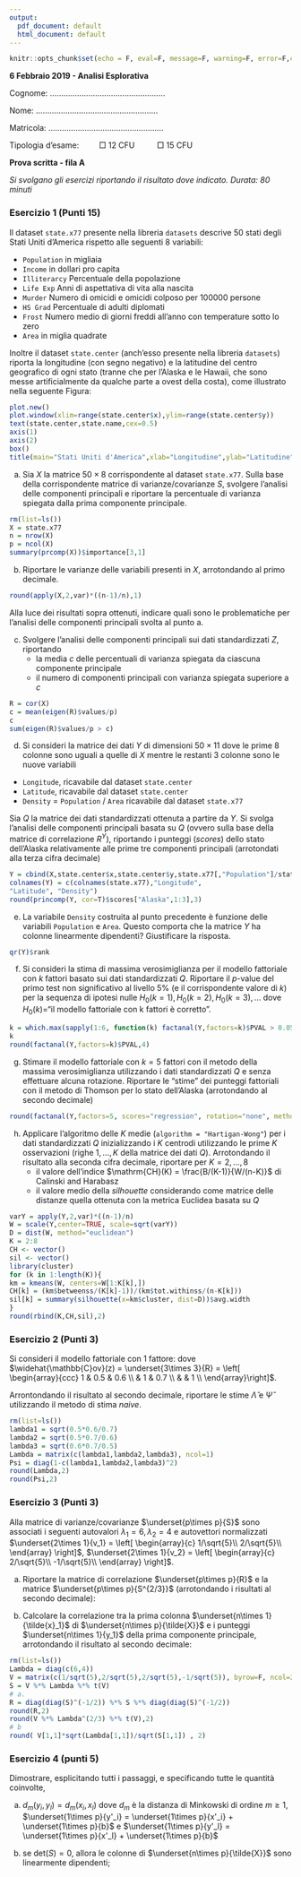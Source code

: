 ```yaml
---
output:
  pdf_document: default
  html_document: default
---
```


```r
knitr::opts_chunk$set(echo = F, eval=F, message=F, warning=F, error=F,comment=NA, cache=F)
```

**6 Febbraio 2019 - Analisi Esplorativa**

Cognome: $\ldots\ldots\ldots\ldots\ldots\ldots\ldots\ldots\ldots\ldots\ldots\ldots\ldots\ldots\ldots\ldots\ldots$

Nome: $\ldots\ldots\ldots\ldots\ldots\ldots\ldots\ldots\ldots\ldots\ldots\ldots\ldots\ldots\ldots\ldots\ldots\ldots$

Matricola: $\ldots\ldots\ldots\ldots\ldots\ldots\ldots\ldots\ldots\ldots\ldots\ldots\ldots\ldots\ldots\ldots\ldots$

Tipologia d'esame: $\qquad \Box$ 12 CFU $\qquad$ $\Box$ 15 CFU 

\bigskip

\hrule

**Prova scritta - fila A**

*Si svolgano gli esercizi riportando il risultato dove indicato. Durata: 80 minuti*

\bigskip

\hrule

\bigskip

### Esercizio 1 (Punti 15)

Il dataset `state.x77` presente nella libreria `datasets` descrive $50$ stati degli Stati Uniti d'America rispetto alle seguenti $8$ variabili:

* `Population`  in migliaia
* `Income` in dollari pro capita
* `Illiterarcy` Percentuale della popolazione
* `Life Exp` Anni di aspettativa di vita alla nascita
* `Murder`  Numero di omicidi e omicidi colposo per 100000 persone
* `HS Grad` Percentuale di adulti diplomati
* `Frost` Numero medio di giorni freddi all'anno con temperature sotto lo zero
* `Area` in miglia quadrate

Inoltre il dataset `state.center` (anch'esso presente nella libreria `datasets`) riporta la longitudine (con segno negativo) e la latitudine del centro geografico di ogni stato
(tranne che per l'Alaska e le Hawaii, che sono messe artificialmente da qualche parte a ovest della 
costa), come illustrato nella seguente Figura:

```r
plot.new()
plot.window(xlim=range(state.center$x),ylim=range(state.center$y))
text(state.center,state.name,cex=0.5)
axis(1)
axis(2)
box()
title(main="Stati Uniti d'America",xlab="Longitudine",ylab="Latitudine")
```


a. Sia $X$ la matrice $50 \times 8$ corrispondente al dataset `state.x77`. Sulla base della corrispondente matrice di varianze/covarianze $S$, svolgere l'analisi delle componenti principali e riportare la percentuale di varianza spiegata dalla prima componente principale.

\fbox{\parbox[b][2.5em][t]{1\textwidth}{
$\quad$
}}

```r
rm(list=ls())
X = state.x77
n = nrow(X)
p = ncol(X)
summary(prcomp(X))$importance[3,1]
```

b. Riportare le varianze delle variabili presenti in $X$, arrotondando al primo decimale.

\fbox{\parbox[b][6em][t]{1\textwidth}{
$\quad$
}}

```r
round(apply(X,2,var)*((n-1)/n),1)
```

Alla luce dei risultati sopra ottenuti, indicare quali sono le problematiche per l'analisi delle componenti principali svolta al punto a.

\fbox{\parbox[b][8em][t]{1\textwidth}{
$\qquad$
}}

c. Svolgere l'analisi delle componenti principali sui dati standardizzati $Z$, riportando 
    - la media $c$ delle percentuali di varianza spiegata da ciascuna componente principale 
    - il numero di componenti principali con varianza spiegata superiore a $c$

\fbox{\parbox[b][3em][t]{1\textwidth}{
$\quad$
}}

```r
R = cor(X)
c = mean(eigen(R)$values/p)
c
sum(eigen(R)$values/p > c)
```

d. Si consideri la matrice dei dati $Y$ di dimensioni $50\times 11$ dove le prime 8 colonne sono uguali a quelle di $X$ mentre le restanti 3 colonne sono le nuove variabili

* `Longitude`, ricavabile dal dataset `state.center`
* `Latitude`, ricavabile dal dataset `state.center`
* `Density` = `Population` / `Area` ricavabile dal dataset `state.x77`

Sia $Q$ la matrice dei dati standardizzati ottenuta a partire da $Y$. Si svolga l'analisi delle componenti principali basata su $Q$ (ovvero sulla base della matrice di correlazione $R^Y$), riportando i punteggi (*scores*) dello stato dell'Alaska relativamente alle prime tre componenti principali (arrotondati alla terza cifra decimale)

\fbox{\parbox[b][3em][t]{1\textwidth}{
$\quad$
}}

```r
Y = cbind(X,state.center$x,state.center$y,state.x77[,"Population"]/state.x77[,"Area"])
colnames(Y) = c(colnames(state.x77),"Longitude",
"Latitude", "Density")
round(princomp(Y, cor=T)$scores["Alaska",1:3],3)
```

e. La variabile `Density` costruita al punto precedente è funzione delle variabili `Population` e `Area`. Questo comporta che la matrice $Y$ ha colonne linearmente dipendenti? Giustificare la risposta.

\fbox{\parbox[b][5em][t]{1\textwidth}{
$\quad$
}}

```r
qr(Y)$rank
```

f. Si consideri la stima di massima verosimiglianza per il  modello fattoriale con $k$ fattori basato sui dati standardizzati $Q$. Riportare il $p$-value del primo test non significativo al livello $5\%$ (e il corrispondente valore di $k$) per la sequenza di ipotesi nulle $H_0(k=1),H_{0}(k=2),H_{0}(k=3),\ldots$ dove $H_0(k)$="il modello fattoriale con k fattori è corretto". 

\fbox{\parbox[b][3em][t]{1\textwidth}{
$\quad$
}}

```r
k = which.max(sapply(1:6, function(k) factanal(Y,factors=k)$PVAL > 0.05 ))
k
round(factanal(Y,factors=k)$PVAL,4)
```

g. Stimare il modello fattoriale con $k=5$ fattori con il metodo della massima verosimiglianza utilizzando i dati standardizzati $Q$ e senza effettuare alcuna rotazione. Riportare le "stime" dei punteggi fattoriali con il metodo di Thomson per lo stato dell'Alaska (arrotondando al secondo decimale)

\fbox{\parbox[b][3em][t]{1\textwidth}{
$\quad$
}}

```r
round(factanal(Y,factors=5, scores="regression", rotation="none", method="mle")$scores["Alaska",],2)
```

h. Applicare l'algoritmo delle $K$ medie 
(`algorithm = "Hartigan-Wong"`) per i dati standardizzati $Q$ inizializzando i $K$ centrodi utilizzando le prime $K$ osservazioni (righe $1,\ldots,K$ della matrice dei dati $Q$). Arrotondando il risultato alla seconda cifra decimale, riportare per  $K=2,\ldots,8$
    - il valore dell'indice  $\mathrm{CH}(K) = \frac{B/(K-1)}{W/(n-K)}$ di Calinski and Harabasz 
    - il valore medio della *silhouette* considerando come matrice delle distanze quella ottenuta con la metrica Euclidea basata su $Q$
    
\fbox{\parbox[b][6em][t]{1\textwidth}{
$K \qquad\qquad\qquad\qquad 2 \qquad\qquad 3 \qquad\qquad 4 \qquad\qquad 5 \qquad\qquad 6 \qquad\qquad 7 \qquad\qquad 8 $\\
\\
$CH(K)$\\
\\
$\mathrm{silhouette}(K)$
}}

```r
varY = apply(Y,2,var)*((n-1)/n)
W = scale(Y,center=TRUE, scale=sqrt(varY))
D = dist(W, method="euclidean")
K = 2:8
CH <- vector()
sil <- vector()
library(cluster)
for (k in 1:length(K)){
km = kmeans(W, centers=W[1:K[k],])
CH[k] = (km$betweenss/(K[k]-1))/(km$tot.withinss/(n-K[k]))
sil[k] = summary(silhouette(x=km$cluster, dist=D))$avg.width
}
round(rbind(K,CH,sil),2)
```    
    


### Esercizio 2 (Punti 3)

Si consideri il modello fattoriale con 1 fattore:
\begin{eqnarray*}
z_1 = \lambda_1 f + u_1\\
z_2 = \lambda_2 f + u_2\\
z_3 = \lambda_3 f + u_3
\end{eqnarray*}
dove 
$\widehat{\mathbb{C}ov}(z) = \underset{3\times 3}{R} = 
\left[
\begin{array}{ccc}
1 & 0.5 & 0.6 \\
 & 1 & 0.7 \\
 &  & 1 \\
\end{array}\right]$. 

Arrontondando il risultato al secondo decimale, riportare le stime $\hat{\Lambda}$ e $\hat{\Psi}$ utilizzando il metodo di stima *naive*. 

\fbox{\parbox[b][5em][t]{1\textwidth}{
$\quad$
}}

```r
rm(list=ls())
lambda1 = sqrt(0.5*0.6/0.7)
lambda2 = sqrt(0.5*0.7/0.6)
lambda3 = sqrt(0.6*0.7/0.5)
Lambda = matrix(c(lambda1,lambda2,lambda3), ncol=1)
Psi = diag(1-c(lambda1,lambda2,lambda3)^2)
round(Lambda,2)
round(Psi,2)
```

### Esercizio 3 (Punti 3)

Alla matrice di varianze/covarianze $\underset{p\times p}{S}$ sono associati i seguenti autovalori
$\lambda_1 = 6, \lambda_2 =4$
e autovettori normalizzati $\underset{2\times 1}{v_1} = \left[
\begin{array}{c}
1/\sqrt{5}\\
2/\sqrt{5}\\
\end{array}
\right]$, $\underset{2\times 1}{v_2} = \left[
\begin{array}{c}
2/\sqrt{5}\\
-1/\sqrt{5}\\
\end{array}
\right]$. 

a. Riportare la matrice di correlazione $\underset{p\times p}{R}$ e la matrice $\underset{p\times p}{S^{2/3}}$ (arrotondando i risultati al secondo decimale): 

\fbox{\parbox[b][7em][t]{1\textwidth}{ 
$\qquad$
}}


b. Calcolare la correlazione tra la prima colonna $\underset{n\times 1}{\tilde{x}_1}$ di $\underset{n\times p}{\tilde{X}}$ e i punteggi $\underset{n\times 1}{y_1}$ della prima componente principale, arrotondando il risultato al secondo decimale:

\fbox{\parbox[b][1em][t]{1\textwidth}{ 
$\qquad$
}}

```r
rm(list=ls())
Lambda = diag(c(6,4))
V = matrix(c(1/sqrt(5),2/sqrt(5),2/sqrt(5),-1/sqrt(5)), byrow=F, ncol=2)
S = V %*% Lambda %*% t(V)
# a. 
R = diag(diag(S)^(-1/2)) %*% S %*% diag(diag(S)^(-1/2))
round(R,2)
round(V %*% Lambda^(2/3) %*% t(V),2)
# b
round( V[1,1]*sqrt(Lambda[1,1])/sqrt(S[1,1]) , 2)
```

### Esercizio 4 (punti 5)

Dimostrare, esplicitando tutti i passaggi, e specificando tutte le quantità coinvolte,

a. $d_m(y_i,y_l) = d_m(x_i,x_l)$ dove $d_m$ è la distanza di Minkowski di ordine $m\geq 1$, $\underset{1\times p}{y'_i} = \underset{1\times p}{x'_i} + \underset{1\times p}{b}$ e $\underset{1\times p}{y'_l} = \underset{1\times p}{x'_l} + \underset{1\times p}{b}$

\fbox{\parbox[b][14em][t]{1\textwidth}{ 
$\qquad$
}}


b. se $\mathrm{det}(S)=0$, allora le colonne di $\underset{n\times p}{\tilde{X}}$ sono linearmente dipendenti;

\fbox{\parbox[b][18em][t]{1\textwidth}{ 
$\qquad$
}}



